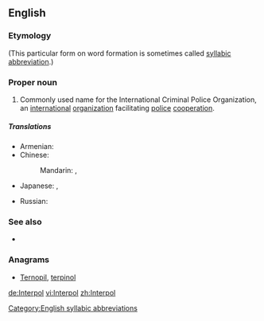 ==English==

===Etymology===
{{blend|international|police}} (This particular form on word formation is sometimes called [[syllabic abbreviation]].)

===Proper noun===
{{en-proper noun}}

# Commonly used name for the International Criminal Police Organization,  an [[international]] [[organization]] facilitating [[police]] [[cooperation]].

=====Translations=====
{{trans-top|the International Criminal Police Organization}}
* Armenian: {{t|hy|Ինտերպոլ|tr=Interpol|sc=Armn}}
* Chinese:
*: Mandarin: {{t|zh|國際刑警組織|sc=Hani}}, {{t|zh|国际刑警组织|tr=guójì xíngjǐng zǔzhī|sc=Hani}}
* Japanese: {{t|ja|インターポール|tr=Intāpōru|sc=Jpan}}, {{t|ja|国際刑事警察機構|tr=こくさいけいじけいさつきこう, kokusai keiji keisatsu kikō|sc=Jpan}}
{{trans-mid}}
* Russian: {{t|ru|Интерпол|m|tr=Interpól|sc=Cyrl}}
{{trans-bottom}}

===See also===
* {{pedia}}

===Anagrams===
* [[Ternopil#English|Ternopil]], [[terpinol#English|terpinol]]

[[Category:English syllabic abbreviations]]

[[de:Interpol]]
[[vi:Interpol]]
[[zh:Interpol]]
